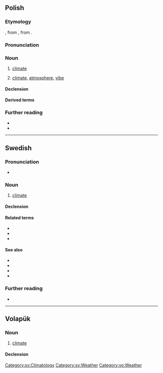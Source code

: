{{also|klímat}}
==Polish==

===Etymology===
{{bor+|pl|fr|climat}}, from {{der|pl|la|clima}}, from {{der|pl|grc|κλίμα}}.

===Pronunciation===
{{pl-p|a=Pl-klimat.ogg}}

===Noun===
{{pl-noun|m-in}}

# {{lb|pl|climatology}} [[climate]]
# [[climate]], [[atmosphere]], [[vibe]]
#: {{syn|pl|atmosfera|aura|nastrój}}

====Declension====
{{pl-decl-noun-m-in}}

====Derived terms====
{{col3|pl|title=adjectives|bioklimatologiczny|bioklimatyczny}}
{{col3|pl|title=nouns|bioklimat|bioklimatologia}}

===Further reading===
* {{R:pl:WSJP}}
* {{R:pl:PWN}}

{{C|pl|Weather}}

----

==Swedish==

===Pronunciation===
* {{audio|sv|Sv-klimat.ogg|Audio}}

===Noun===
{{sv-noun|n}}

# [[climate]]

====Declension====
{{sv-infl-noun-n-zero}}

====Related terms====
* {{l|sv|klimatförändring}}
* {{l|sv|klimatpåverkan}}
* {{l|sv|klimatskeptiker}}

====See also====
* {{l|sv|global}}
* {{l|sv|klematis}}
* {{l|sv|uppvärmning}}
* {{l|sv|väder}}

===Further reading===
* {{R:SO}}

[[Category:sv:Climatology]]
[[Category:sv:Weather]]

----

==Volapük==

===Noun===
{{vo-noun}}

# [[climate]]

====Declension====
{{vo-decl-noun}}

[[Category:vo:Weather]]
